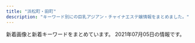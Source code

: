 ```yaml
---
title: "浜松町・田町"
description: "キーワード別にの巨乳アジアン・チャイナエステ嬢情報をまとめました。"
---
```


新着画像と新着キーワードをまとめています。
2021年07月05日の情報です。

<DmmAffiliateIns />
<KeywordTable
  shops={
    [
    {
        "station": "JR\u7530\u753a\u99c5\u897f\u53e3",
        "keywords": {},
        "img_links": [
            "https://static.wixstatic.com/media/c0eb72_43f5a28bd3004602b64ed4bc3095af0e~mv2.png",
            "https://static.wixstatic.com/media/c0eb72_068fd8e3a6034963bb1dcf1002759294~mv2.png",
            "https://static.wixstatic.com/media/c0eb72_349ce6f6faed4c09b9ec1e412ba7a370~mv2.jpg",
            "https://static.wixstatic.com/media/c0eb72_026f8703429f4d1a93067d6664ba9e24~mv2.png",
            "https://static.wixstatic.com/media/c0eb72_9f57c6ba804e4a55805040f7832a3bb9~mv2.png"
        ],
        "url": "https://www.morinokaori-massage.com/",
        "name": "\u68ee\u306e\u9999"
    },
    {
        "name": "\u6625\u306e\u5bb6",
        "keywords": {},
        "url": "http://www.k-harunoie.info/",
        "img_links": [
            "http://www.k-harunoie.info/imge/p-5.jpg",
            "http://www.k-harunoie.info/imge/service1.jpg",
            "http://www.k-harunoie.info/imge/botton.jpg",
            "http://www.k-harunoie.info/imge/s1.png",
            "http://www.k-harunoie.info/imge/s0.png",
            "http://www.k-harunoie.info/imge/interior_t.jpg",
            "http://www.k-harunoie.info/imge/tel.png",
            "http://www.k-harunoie.info/imge/ta.png",
            "http://www.k-harunoie.info/imge/int2.png",
            "http://www.k-harunoie.info/imge/p-1.jpg",
            "http://www.k-harunoie.info/imge/p-2.jpg",
            "http://www.k-harunoie.info/imge/sys.png",
            "http://www.k-harunoie.info/imge/staff_t.jpg",
            "http://www.k-harunoie.info/imge/service2.jpg",
            "http://www.k-harunoie.info/imge/service3.jpg",
            "http://www.k-harunoie.info/imge/p-4.jpg"
        ],
        "station": "JR\u7530\u753a\u99c5\u6771\u53e3"
    },
    {
        "station": "JR\u7530\u753a\u99c5\u4e09\u7530\u53e3",
        "keywords": {
            "84": 4,
            "85": 4,
            "E": 6,
            "87": 6,
            "88": 10
        },
        "url": "http://body-heal.net/",
        "img_links": [
            "http://body-heal.net/staffPhoto/b20190117105438.jpg",
            "http://body-heal.net/images/store/04.jpg",
            "http://body-heal.net/js/sliderLine/slide_prev.png",
            "http://body-heal.net/images/store/01.jpg",
            "http://body-heal.net/staffPhoto/b20190120201033.jpg",
            "http://body-heal.net/images/access/02.jpg",
            "http://body-heal.net/staffPhoto/b20180926231950.jpg",
            "http://body-heal.net/staffPhoto/b20180721035111.jpg",
            "http://body-heal.net/images/store/05.jpg",
            "http://body-heal.net/uploadfiles/images/campaignBodyHealNet.jpg",
            "http://body-heal.net/images/access/04.jpg",
            "http://body-heal.net/js/sliderLine/slide_next.png",
            "http://body-heal.net/images/access/03.jpg",
            "http://body-heal.net/images/show.jpg",
            "http://body-heal.net/images/access/05.jpg",
            "http://body-heal.net/staffPhoto/b20190218130854.jpg",
            "http://body-heal.net/staffPhoto/b20190608220420.jpg",
            "http://body-heal.net/staffPhoto/b20190608222039.jpg",
            "http://body-heal.net/images/store/06.jpg",
            "http://body-heal.net/images/access/01.jpg"
        ],
        "name": "Tami"
    },
    {
        "station": "JR\u6d5c\u677e\u753a\u99c5\u5317\u53e3",
        "url": "https://hamamatsucho-mensesthe.com/",
        "img_links": [
            "https://hamamatsucho-mensesthe.com/staff/yoko-l1.jpg",
            "https://hamamatsucho-mensesthe.com/2018/06/08/hana-s2.jpg",
            "https://hamamatsucho-mensesthe.com/menu/home.png",
            "https://hamamatsucho-mensesthe.com/staff/koko-s1.jpg",
            "https://hamamatsucho-mensesthe.com/room/4.jpg",
            "https://hamamatsucho-mensesthe.com/2017/10/08/ruru-s1.jpg",
            "https://hamamatsucho-mensesthe.com/kumi1.jpg",
            "https://hamamatsucho-mensesthe.com/staff/koko-l1.jpg",
            "https://hamamatsucho-mensesthe.com/staff2/wp-content/uploads/2021/06/linko05.png",
            "https://hamamatsucho-mensesthe.com/room/esthe1.jpg",
            "https://hamamatsucho-mensesthe.com/icon/line.png",
            "https://hamamatsucho-mensesthe.com/menu/sche.png",
            "https://hamamatsucho-mensesthe.com/staff/arisa-l1.jpg",
            "https://hamamatsucho-mensesthe.com/kumi2.jpg",
            "https://hamamatsucho-mensesthe.com/button/sche.png",
            "https://hamamatsucho-mensesthe.com/nana03.png",
            "https://hamamatsucho-mensesthe.com/miyuki01.png",
            "https://hamamatsucho-mensesthe.com/images/flower.png",
            "https://hamamatsucho-mensesthe.com/room/esthe3.jpg",
            "https://hamamatsucho-mensesthe.com/room/2.jpg",
            "https://hamamatsucho-mensesthe.com/staff/yuyu-s1.jpg",
            "https://hamamatsucho-mensesthe.com/2018/03/02/anna-s1.jpg",
            "https://hamamatsucho-mensesthe.com/staff/nana-l1.jpg",
            "https://hamamatsucho-mensesthe.com/images/footer-l.png",
            "https://hamamatsucho-mensesthe.com/menu/info.png",
            "https://hamamatsucho-mensesthe.com/staff/yoko-s1.jpg",
            "https://hamamatsucho-mensesthe.com/images/footer-r.png",
            "https://hamamatsucho-mensesthe.com/images/clear.png",
            "https://hamamatsucho-mensesthe.com/menu/friend.png",
            "https://hamamatsucho-mensesthe.com/images/header3.png",
            "https://hamamatsucho-mensesthe.com/2018/12/21/koko-s1.jpg",
            "https://hamamatsucho-mensesthe.com/room/3.jpg",
            "https://hamamatsucho-mensesthe.com/images/main-sp.jpg",
            "https://hamamatsucho-mensesthe.com/staff/arisa-s1.jpg",
            "https://hamamatsucho-mensesthe.com/icon/twitter.png",
            "https://hamamatsucho-mensesthe.com/2018/06/12/yoko-s1.jpg",
            "https://hamamatsucho-mensesthe.com/staff2/wp-content/uploads/2021/06/ai01.png",
            "https://hamamatsucho-mensesthe.com/button/home.png",
            "https://hamamatsucho-mensesthe.com/staff/nana-s1.jpg",
            "https://hamamatsucho-mensesthe.com/menu/gallery.png",
            "https://hamamatsucho-mensesthe.com/room/1.jpg",
            "https://hamamatsucho-mensesthe.com/icon/google_plus.png",
            "https://hamamatsucho-mensesthe.com/button/staff.png",
            "https://hamamatsucho-mensesthe.com/staff2/wp-content/uploads/2021/06/yuki02.png",
            "https://hamamatsucho-mensesthe.com/2018/11/23/arisa-s1.jpg",
            "https://hamamatsucho-mensesthe.com/images/main1.jpg",
            "https://hamamatsucho-mensesthe.com/icon/facebook.png",
            "https://hamamatsucho-mensesthe.com/staff/yuyu-l1.jpg",
            "https://hamamatsucho-mensesthe.com/room/esthe2.jpg",
            "https://hamamatsucho-mensesthe.com/2018/12/21/yuyu-s1.jpg"
        ],
        "keywords": {
            "E": 1,
            "D": 2
        },
        "name": "Oriental Spa"
    },
    {
        "name": "Pandora*\u30d1\u30f3\u30c9\u30e9",
        "station": "JR\u6d5c\u677e\u753a\u99c5\u5357\u53e3",
        "keywords": {},
        "url": "http://www.es-tokyo.link",
        "img_links": [
            "http://www.es-tokyo.link/images/sys1.jpg",
            "http://www.es-tokyo.link/images/b2.jpg",
            "http://www.es-tokyo.link/images/tel.jpg",
            "http://www.es-tokyo.link/img/kaori1.jpg",
            "http://www.es-tokyo.link/img/izumi2.jpg",
            "http://www.es-tokyo.link/img/izumi1.jpg",
            "http://www.es-tokyo.link/images/31.jpg",
            "http://www.es-tokyo.link/img/erin1.jpg",
            "http://www.es-tokyo.link/images/23.jpg",
            "http://www.es-tokyo.link/images/sys2.jpg",
            "http://www.es-tokyo.link/img/ami1.jpg",
            "http://www.es-tokyo.link/images/news.jpg",
            "http://www.es-tokyo.link/img/momoko1.jpg",
            "http://www.es-tokyo.link/img/suzu1.jpg",
            "http://www.es-tokyo.link/images/28.jpg",
            "http://www.es-tokyo.link/images/mobile.jpg",
            "http://www.es-tokyo.link/images/30.jpg",
            "http://www.es-tokyo.link/images/5.jpg",
            "http://www.es-tokyo.link/img/yui1.jpg",
            "http://www.es-tokyo.link/images/interior_t.jpg",
            "http://www.es-tokyo.link/images/27.jpg",
            "http://www.es-tokyo.link/img/minami2.jpg",
            "http://www.es-tokyo.link/images/newface.jpg",
            "http://www.es-tokyo.link/images/head.jpg",
            "http://www.es-tokyo.link/images/staff_t.jpg",
            "http://www.es-tokyo.link/img/naomi1.jpg",
            "http://www.es-tokyo.link/images/b1.jpg",
            "http://www.es-tokyo.link/img/hikari1.jpg",
            "http://www.es-tokyo.link/img/erin2.jpg",
            "http://www.es-tokyo.link/images/25.jpg",
            "http://www.es-tokyo.link/img/mayu1.jpg",
            "http://www.es-tokyo.link/images/22.jpg",
            "http://www.es-tokyo.link/images/24.jpg",
            "http://www.es-tokyo.link/images/int1.jpg",
            "http://www.es-tokyo.link/images/b3.jpg",
            "http://www.es-tokyo.link/images/9.jpg",
            "http://www.es-tokyo.link/images/s1.png",
            "http://www.es-tokyo.link/img/emili1.jpg",
            "http://www.es-tokyo.link/img/miwa1.jpg",
            "http://www.es-tokyo.link/images/3.jpg",
            "http://www.es-tokyo.link/images/20.jpg",
            "http://www.es-tokyo.link/images/19.jpg",
            "http://www.es-tokyo.link/images/32.jpg",
            "http://www.es-tokyo.link/images/int2.jpg",
            "http://www.es-tokyo.link/img/rin1.jpg",
            "http://www.es-tokyo.link/img/minami1.jpg"
        ]
    },
    {
        "name": "SERA",
        "url": "https://hamamatsucho-mensesthe.net/",
        "keywords": {
            "D": 12,
            "C": 6,
            "E": 7
        },
        "img_links": [
            "https://hamamatsucho-mensesthe.net/wp/wp-content/uploads/2020/01/misaki-l2.jpg",
            "https://hamamatsucho-mensesthe.net/wp/wp-content/uploads/2020/02/stand-by.jpg",
            "https://hamamatsucho-mensesthe.net/icon/google_plus.png",
            "https://hamamatsucho-mensesthe.net/wp/wp-content/uploads/2021/05/yuki-s1-150x150.jpg",
            "https://hamamatsucho-mensesthe.net/room/room-l2.jpg",
            "https://hamamatsucho-mensesthe.net/room/room-l3.jpg",
            "https://hamamatsucho-mensesthe.net/wp/wp-content/uploads/2019/07/587590BB-96D0-4887-BE26-3B1413FF7283-150x150.jpeg",
            "https://hamamatsucho-mensesthe.net/wp/wp-content/uploads/2020/01/mitsuki.jpg",
            "https://hamamatsucho-mensesthe.net/staff/top/nao-s1.jpg",
            "https://hamamatsucho-mensesthe.net/wp/wp-content/uploads/2019/10/eri-150x150.jpg",
            "https://hamamatsucho-mensesthe.net/wp/icon/facebook.png",
            "https://hamamatsucho-mensesthe.net/wp/wp-content/uploads/2020/11/urara.jpg",
            "https://hamamatsucho-mensesthe.net/link/mens-esthe.png",
            "https://hamamatsucho-mensesthe.net/wp/wp-content/uploads/2021/07/rika.jpg",
            "https://hamamatsucho-mensesthe.net/wp/images/top3.jpg",
            "https://hamamatsucho-mensesthe.net/images/footer-l.png",
            "https://hamamatsucho-mensesthe.net/wp/wp-content/uploads/2019/05/rin-150x150.jpg",
            "https://hamamatsucho-mensesthe.net/icon/facebook.png",
            "https://hamamatsucho-mensesthe.net/room/room-l4.jpg",
            "https://hamamatsucho-mensesthe.net/wp/wp-content/uploads/2020/02/1714CAA8-3D57-4009-AB72-F5A8E6B60310.jpeg",
            "https://hamamatsucho-mensesthe.net/images/clear.png",
            "https://hamamatsucho-mensesthe.net/wp/wp-content/uploads/2020/02/nana.jpg",
            "https://hamamatsucho-mensesthe.net/wp/wp-content/uploads/2021/05/yuki.jpg",
            "https://hamamatsucho-mensesthe.net/wp/wp-content/uploads/2021/01/yuna-150x150.jpg",
            "https://hamamatsucho-mensesthe.net/wp/icon/twitter.png",
            "https://hamamatsucho-mensesthe.net/icon/line.png",
            "https://hamamatsucho-mensesthe.net/images/footer-r.png",
            "https://hamamatsucho-mensesthe.net/wp/wp-content/uploads/2020/10/aki-150x150.jpg",
            "https://hamamatsucho-mensesthe.net/wp/wp-content/uploads/2020/01/emi-l1.jpg",
            "https://hamamatsucho-mensesthe.net/wp/icon/line.png",
            "https://hamamatsucho-mensesthe.net/staff/top/rika-s1.jpg",
            "https://hamamatsucho-mensesthe.net/wp/images/top2.jpg",
            "https://hamamatsucho-mensesthe.net/icon/twitter.png",
            "https://hamamatsucho-mensesthe.net/room/room-l5.jpg",
            "https://hamamatsucho-mensesthe.net/wp/wp-content/uploads/2021/07/rika-150x150.jpg",
            "https://hamamatsucho-mensesthe.net/images/flower.png",
            "https://hamamatsucho-mensesthe.net/room/room-l6.jpg",
            "https://hamamatsucho-mensesthe.net/staff/top/aki-s1.jpg",
            "https://hamamatsucho-mensesthe.net/wp/wp-content/uploads/2020/08/ayaka.jpg",
            "https://hamamatsucho-mensesthe.net/room/room-l1.jpg",
            "https://hamamatsucho-mensesthe.net/staff/top/rin-s1.jpg",
            "https://hamamatsucho-mensesthe.net/wp/images/top1.jpg",
            "https://hamamatsucho-mensesthe.net/wp/wp-content/uploads/2019/07/0677E994-1DBF-4E0E-AB70-7CA5C034B140-150x150.jpeg",
            "https://hamamatsucho-mensesthe.net/staff/top/emi-s1.jpg",
            "https://hamamatsucho-mensesthe.net/wp/icon/google_plus.png",
            "https://hamamatsucho-mensesthe.net/staff/top/mitsuki-s1.jpg",
            "https://hamamatsucho-mensesthe.net/staff/top/ayaka-s1.jpg",
            "https://hamamatsucho-mensesthe.net/staff/top/miyu-s1.jpg",
            "https://hamamatsucho-mensesthe.net/wp/images/mensesthe.jpg",
            "https://hamamatsucho-mensesthe.net/wp/images/clear.png"
        ],
        "station": "JR\u6d5c\u677e\u753a\u99c5\u5317\u53e3"
    },
    {
        "name": "\u30bb\u30cf\u30c8",
        "img_links": [
            "http://melpomene-est.biz/images/cg01.jpg",
            "http://melpomene-est.biz/images/b6.jpg",
            "http://melpomene-est.biz/images/b2.jpg",
            "http://melpomene-est.biz/images/ac4.jpg",
            "http://melpomene-est.biz/images/r6.jpg",
            "http://melpomene-est.biz/images/cg02.jpg",
            "http://melpomene-est.biz/images/rosel.png",
            "http://melpomene-est.biz/images/ac1.jpg",
            "http://melpomene-est.biz/images/tel.png",
            "http://melpomene-est.biz/images/cg06.jpg",
            "http://melpomene-est.biz/images/ac3.jpg",
            "http://melpomene-est.biz/images/cg08.jpg",
            "http://melpomene-est.biz/images/r2.jpg",
            "http://melpomene-est.biz/images/b4.jpg",
            "http://melpomene-est.biz/images/ac2.jpg",
            "http://melpomene-est.biz/images/b3.jpg",
            "http://melpomene-est.biz/images/r4.jpg",
            "http://melpomene-est.biz/images/cg05.jpg",
            "http://melpomene-est.biz/images/qrc.png",
            "http://melpomene-est.biz/images/cg09.jpg",
            "http://melpomene-est.biz/images/kan.jpg",
            "http://melpomene-est.biz/images/b1.jpg",
            "http://melpomene-est.biz/images/roser.png",
            "http://melpomene-est.biz/images/cg03.jpg",
            "http://melpomene-est.biz/images/r1.jpg",
            "http://melpomene-est.biz/images/r5.jpg",
            "http://melpomene-est.biz/images/b5.jpg",
            "http://melpomene-est.biz/images/r3.jpg"
        ],
        "keywords": {
            "86": 31,
            "87": 6
        },
        "url": "http://melpomene-est.biz/",
        "station": "JR\u65b0\u6a4b\u99c5\u65e5\u6bd4\u8c37\u53e3"
    },
    {
        "img_links": [
            "http://yukizhouse00.web.fc2.com/images/portfolio/work-3.jpg",
            "http://yukizhouse00.web.fc2.com/images/portfolio/work-6.jpg",
            "http://yukizhouse00.web.fc2.com/images/portfolio/work-4.jpg",
            "http://yukizhouse00.web.fc2.com/images/portfolio/work-5.jpg",
            "http://yukizhouse00.web.fc2.com/images/slider/slid2.jpg",
            "http://yukizhouse00.web.fc2.com/images/portfolio/work-1.jpg",
            "http://yukizhouse00.web.fc2.com/images/slider/slid1.jpg",
            "http://yukizhouse00.web.fc2.com/images/portfolio/work-2.jpg"
        ],
        "url": "http://yukizhouse00.web.fc2.com/",
        "keywords": {},
        "name": "Yuki\u2019s House",
        "station": "JR\u6d5c\u677e\u753a\u99c5\u5357\u53e3"
    },
    {
        "keywords": {
            "C": 16
        },
        "url": "http://tamachi-en.link/",
        "station": "JR\u7530\u753a\u99c5\u6771\u53e3",
        "name": "\u7e01",
        "img_links": [
            "http://tamachi-en.link/images/g8.jpg",
            "http://tamachi-en.link/images/g4.jpg",
            "http://tamachi-en.link/images/top.jpg",
            "http://tamachi-en.link/images/zi_staff.png",
            "http://tamachi-en.link/images/g3.jpg",
            "http://tamachi-en.link/images/g2.jpg",
            "http://tamachi-en.link/images/sakula.jpg",
            "http://tamachi-en.link/images/g5.jpg",
            "http://tamachi-en.link/images/mobile.png",
            "http://tamachi-en.link/images/g6.jpg",
            "http://tamachi-en.link/images/zi_link.png",
            "http://tamachi-en.link/images/g0.jpg",
            "http://tamachi-en.link/images/new1.jpg",
            "http://tamachi-en.link/images/g1.jpg"
        ]
    },
    {
        "img_links": [
            "https://aroma-queen.work/images/st/st_joy_1.jpg",
            "https://aroma-queen.work/images/st/st_nuna2.jpg",
            "https://aroma-queen.work/images/st/st_angel_3.jpg",
            "https://aroma-queen.work/images/st/st_nan.jpg",
            "https://aroma-queen.work/images/st/st_nori.jpg",
            "https://aroma-queen.work/images/st/st_rinda_6.jpg",
            "https://aroma-queen.work/images/st/st_ou_2.jpg",
            "https://aroma-queen.work/images/st/st_saya_1.jpg",
            "https://aroma-queen.work/images/st/st_yuri.jpg",
            "https://aroma-queen.work/images/st/st_yuri_2.jpg",
            "https://aroma-queen.work/images/st/st_anan.jpg",
            "https://aroma-queen.work/images/st/st_14_1.jpg",
            "https://aroma-queen.work/images/st/st_nuna.jpg",
            "https://aroma-queen.work/images/top2.png",
            "https://aroma-queen.work/images/st/st_nuna3.jpg",
            "https://aroma-queen.work/images/st/st_rena_2.jpg",
            "https://aroma-queen.work/images/st/st_pink_1.jpg",
            "https://aroma-queen.work/images/st/st_nana.jpg",
            "https://aroma-queen.work/images/st/st_aya_1.jpg",
            "https://aroma-queen.work/images/st/st_party_2.jpg",
            "https://aroma-queen.work/images/st/st_lucy_3.jpg",
            "https://aroma-queen.work/images/st/st_ou_3.jpg",
            "https://aroma-queen.work/images/st/st_joy.jpg",
            "https://aroma-queen.work/images/st/st_nina_3.jpg",
            "https://aroma-queen.work/images/st/st_pink_2.jpg",
            "https://aroma-queen.work/images/st/st_angel_2.jpg",
            "https://aroma-queen.work/images/st/st_18.jpg",
            "https://aroma-queen.work/images/st/st_ami_2.jpg",
            "https://aroma-queen.work/images/st/st_chiba_4.jpg",
            "https://aroma-queen.work/images/st/st_honey_1.jpg",
            "https://aroma-queen.work/images/st/st_chiba_1.jpg",
            "https://aroma-queen.work/images/st/st_yuri_4.jpg",
            "https://aroma-queen.work/images/st/st_koko_1.jpg",
            "https://aroma-queen.work/images/st/st_nanako.jpg",
            "https://aroma-queen.work/images/st/st_7_1.jpg",
            "https://aroma-queen.work/images/top.png",
            "https://aroma-queen.work/images/st/st_ai.jpg",
            "https://aroma-queen.work/images/st/st_maria.jpg",
            "https://aroma-queen.work/images/st/st_aiko_1.jpg",
            "https://aroma-queen.work/images/st/st_rinda_2.jpg",
            "https://aroma-queen.work/images/top_campaign_dec.jpg",
            "https://aroma-queen.work/images/st/st_ryuu_2.jpg",
            "https://aroma-queen.work/images/st/st_rei_2.jpg",
            "https://aroma-queen.work/images/st/st_min_2.jpg",
            "https://aroma-queen.work/images/st/st_eri.jpg",
            "https://aroma-queen.work/images/st/st_mirror_2.jpg",
            "https://aroma-queen.work/images/st/st_ai_1.jpg",
            "https://aroma-queen.work/images/st/st_mai_1.jpg",
            "https://aroma-queen.work/images/st/st_sofea_2.jpg",
            "https://aroma-queen.work/images/st/st_dan_1.jpg",
            "https://aroma-queen.work/images/st/st_kou2.jpg",
            "https://aroma-queen.work/images/st/st_20.jpg",
            "https://aroma-queen.work/images/st/st_maya_1.jpg",
            "https://aroma-queen.work/images/st/st_kou1.jpg",
            "https://aroma-queen.work/images/st/st_emi.jpg",
            "https://aroma-queen.work/images/st/st_hara.jpg",
            "https://aroma-queen.work/images/st/st_jerry.jpg",
            "https://aroma-queen.work/images/st/st_aya.jpg",
            "https://aroma-queen.work/images/st/st_maisy.jpg",
            "https://aroma-queen.work/images/st/st_ai1.jpg",
            "https://aroma-queen.work/images/st/st_dan_2.jpg",
            "https://aroma-queen.work/images/st/st_risa_2.jpg",
            "https://aroma-queen.work/images/st/st_5_3.jpg",
            "https://aroma-queen.work/images/st/st_bibi_1.jpg",
            "https://aroma-queen.work/images/st/st_5_2.jpg",
            "https://aroma-queen.work/images/st/st_jj_1.jpg",
            "https://aroma-queen.work/images/st/st_miki.jpg",
            "https://aroma-queen.work/images/st/st_5_1.jpg",
            "https://aroma-queen.work/images/st/st_sayuri_1.jpg",
            "https://aroma-queen.work/images/st/st_pink_3.jpg",
            "https://aroma-queen.work/images/st/st_mayumi_1.jpg",
            "https://aroma-queen.work/images/st/st_10_1.jpg",
            "https://aroma-queen.work/images/st/st_saya_0.jpg",
            "https://aroma-queen.work/images/st/st_emi_1.jpg",
            "https://aroma-queen.work/images/st/st_nami_1.jpg",
            "https://aroma-queen.work/images/st/st_yuri_3.jpg",
            "https://aroma-queen.work/images/top_campaign_spring.jpg",
            "https://aroma-queen.work/images/st/st_.jpg",
            "https://aroma-queen.work/images/st/st_cake_1.jpg",
            "https://aroma-queen.work/images/st/st_minto_1.jpg",
            "https://aroma-queen.work/images/st/st_hana_1.jpg",
            "https://aroma-queen.work/images/st/st_kiki2.jpg",
            "https://aroma-queen.work/images/st/st_mimi_1.jpg",
            "https://aroma-queen.work/images/st/st_mirror_3.jpg",
            "https://aroma-queen.work/images/st/st_19.jpg",
            "https://aroma-queen.work/images/st/st_13.jpg",
            "https://aroma-queen.work/images/st/st_aiko_2.jpg",
            "https://aroma-queen.work/images/st/st_eiri.jpg",
            "https://aroma-queen.work/images/st/st_chiba_2.jpg",
            "https://aroma-queen.work/images/st/st_10_2.jpg",
            "https://aroma-queen.work/images/st/st_gei.jpg",
            "https://aroma-queen.work/images/st/st_koy_2.jpg",
            "https://aroma-queen.work/images/st/st_shizuka_1.jpg",
            "https://aroma-queen.work/images/st/st_16_1.jpg",
            "https://aroma-queen.work/images/st/st_aigo.jpg",
            "https://aroma-queen.work/images/st/st_rei_3.jpg",
            "https://aroma-queen.work/images/st/st_yumi.jpg",
            "https://aroma-queen.work/images/st/st_kaori_1.jpg",
            "https://aroma-queen.work/images/st/st_kei.jpg",
            "https://aroma-queen.work/images/st/st_hana_2.jpg",
            "https://aroma-queen.work/images/st/st_mayumi_2.jpg",
            "https://aroma-queen.work/images/st/st_huxa.jpg",
            "https://aroma-queen.work/images/st/st_sakura_1.jpg",
            "https://aroma-queen.work/images/st/st_min_4.jpg",
            "https://aroma-queen.work/images/week_campaign.jpg",
            "https://aroma-queen.work/images/st/st_jasmine_1.jpg",
            "https://aroma-queen.work/images/st/st_four1.jpg",
            "https://aroma-queen.work/images/st/st_kiki_1.jpg",
            "https://aroma-queen.work/images/st/st_21.jpg",
            "https://aroma-queen.work/images/st/st_get_3.jpg",
            "https://aroma-queen.work/images/st/st_ou_1.jpg",
            "https://aroma-queen.work/images/st/st_risa_1.jpg",
            "https://aroma-queen.work/images/st/st_22.jpg",
            "https://aroma-queen.work/images/st/st_rinda_1.jpg",
            "https://aroma-queen.work/images/st/st_yuyu.jpg",
            "https://aroma-queen.work/images/st/st_bibi_2.jpg",
            "https://aroma-queen.work/images/st/st_coco_1.jpg",
            "https://aroma-queen.work/images/st/st_joy_2.jpg",
            "https://aroma-queen.work/images/st/st_25.jpg",
            "https://aroma-queen.work/images/st/st_koko.jpg",
            "https://aroma-queen.work/images/st/st_hara3.jpg",
            "https://aroma-queen.work/images/st/st_kaori_2.jpg",
            "https://aroma-queen.work/images/st/st_cindy.jpg",
            "https://aroma-queen.work/images/st/st_bibi.jpg",
            "https://aroma-queen.work/images/st/st_17.jpg",
            "https://aroma-queen.work/images/st/st_rei.jpg",
            "https://aroma-queen.work/images/st/st_nana_1.jpg"
        ],
        "station": "JR\u65b0\u6a4b\u99c5\u70cf\u68ee\u53e3",
        "url": "https://aroma-queen.work/",
        "keywords": {
            "\u80f8": 2,
            "\u4e73": 2,
            "F": 1,
            "\u30bb\u30af\u30b7\u30fc": 24,
            "D": 8,
            "E": 7
        },
        "name": "Aroma Coco8"
    },
    {
        "station": "JR\u6d5c\u677e\u753a\u99c5\u5357\u53e3",
        "keywords": {
            "86": 4,
            "90": 4,
            "83": 4,
            "87": 4,
            "85": 4
        },
        "name": "\u6c34\u7121\u6708\uff5e\u307f\u306a\u3065\u304d\uff5e",
        "url": "https://minazuki-tokyo.com/",
        "img_links": [
            "https://minazuki-tokyo.com/wp-content/uploads/2021/02/yumi.png",
            "https://minazuki-tokyo.com/wp-content/uploads/2021/02/top2.png",
            "https://minazuki-tokyo.com/wp-content/uploads/2021/02/yuyu2.jpg",
            "https://minazuki-tokyo.com/wp-content/uploads/2021/02/t08.png",
            "https://minazuki-tokyo.com/wp-content/uploads/2020/11/photo01.png",
            "https://minazuki-tokyo.com/wp-content/uploads/2021/02/t05.png",
            "https://minazuki-tokyo.com/wp-content/uploads/2020/11/photo04.png",
            "https://minazuki-tokyo.com/wp-content/uploads/2021/02/price.png",
            "https://minazuki-tokyo.com/wp-content/uploads/2021/02/t04.png",
            "https://minazuki-tokyo.com/wp-content/uploads/2021/02/t01.png",
            "https://minazuki-tokyo.com/wp-content/uploads/2021/02/sm04.png",
            "https://minazuki-tokyo.com/wp-content/uploads/2021/02/t07.png",
            "https://minazuki-tokyo.com/wp-content/uploads/2021/02/sm01.png",
            "https://minazuki-tokyo.com/wp-content/uploads/2021/02/2-09.png",
            "https://minazuki-tokyo.com/wp-content/uploads/2020/11/photo02.png",
            "https://minazuki-tokyo.com/wp-content/uploads/2021/02/t03.png",
            "https://minazuki-tokyo.com/wp-content/uploads/2021/02/cam.png",
            "https://minazuki-tokyo.com/wp-content/uploads/2021/02/koyuri.png",
            "https://minazuki-tokyo.com/wp-content/uploads/2021/02/ayu.jpg",
            "https://minazuki-tokyo.com/wp-content/uploads/2020/11/photo05.png",
            "https://minazuki-tokyo.com/wp-content/uploads/2021/02/yumi.jpg",
            "https://minazuki-tokyo.com/wp-content/uploads/2021/02/sm02.png",
            "https://minazuki-tokyo.com/wp-content/uploads/2020/11/photo03.png",
            "https://minazuki-tokyo.com/wp-content/uploads/2021/03/top10.png",
            "https://minazuki-tokyo.com/wp-content/uploads/2021/02/t02.png",
            "https://minazuki-tokyo.com/wp-content/uploads/2021/02/top1.png",
            "https://minazuki-tokyo.com/wp-content/uploads/2021/02/yuyu.png",
            "https://minazuki-tokyo.com/wp-content/uploads/2021/02/haru.png",
            "https://minazuki-tokyo.com/wp-content/uploads/2021/02/sm03.png",
            "https://minazuki-tokyo.com/wp-content/uploads/2021/02/koyuri-1.jpg",
            "https://minazuki-tokyo.com/wp-content/uploads/2021/02/haru.jpg",
            "https://minazuki-tokyo.com/wp-content/uploads/2021/02/ayu.png",
            "https://minazuki-tokyo.com/wp-content/uploads/2021/02/t06.png"
        ]
    },
    {
        "img_links": [
            "http://romantic-est.info/img/r2.jpg",
            "http://romantic-est.info/img/r5.jpg",
            "http://romantic-est.info/img/line1.jpg",
            "http://romantic-est.info/img/kan.jpg",
            "http://romantic-est.info/img/cg031.jpg",
            "http://romantic-est.info/img/line.jpg",
            "http://romantic-est.info/img/topimg.jpg",
            "http://romantic-est.info/img/cg07.jpg",
            "http://romantic-est.info/img/cg09.jpg",
            "http://romantic-est.info/img/r4.jpg",
            "http://romantic-est.info/img/r1.jpg",
            "http://romantic-est.info/link/menlog.jpg",
            "http://romantic-est.info/img/cg071.jpg",
            "http://romantic-est.info/img/cg03.jpg",
            "https://s-este.jp/img/common/freebanner/200_40.png",
            "http://romantic-est.info/img/cg06.jpg",
            "http://romantic-est.info/img/rec00.jpg",
            "http://romantic-est.info/img/cg111.jpg",
            "http://romantic-est.info/img/topimg1.jpg",
            "https://www.est-tatsujin.jp/theme/esthe_no_tatsujin_front/banner/estbnr_s2_200x40.jpg",
            "http://romantic-est.info/img/cg11.jpg",
            "http://romantic-est.info/img/cg061.jpg",
            "http://romantic-est.info/img/cg091.jpg",
            "http://romantic-est.info/img/r3.jpg"
        ],
        "url": "http://romantic-est.info/",
        "station": "\u5185\u5e78\u753a\u99c5A3",
        "keywords": {},
        "name": "\u30ab\u30b5\u30d6\u30e9\u30f3\u30ab"
    },
    {
        "name": "LEON",
        "keywords": {},
        "station": "JR\u65b0\u6a4b\u99c5\u70cf\u68ee\u53e3",
        "url": "http://es-leon.link/",
        "img_links": []
    },
    {
        "name": "Artemis",
        "url": "https://hamamatsucho-esthe.work/",
        "img_links": [
            "https://hamamatsucho-esthe.work/staff/riko-s1.jpg",
            "https://hamamatsucho-esthe.work/icon/facebook.png",
            "https://hamamatsucho-esthe.work/2019/11/05/nanami-s1.jpg",
            "https://hamamatsucho-esthe.work/room/esthe3.jpg",
            "https://hamamatsucho-esthe.work/kana01.png",
            "https://hamamatsucho-esthe.work/2021/04/22/nana-s1.jpg",
            "https://hamamatsucho-esthe.work/2020/07/30/maki-s1.jpg",
            "https://hamamatsucho-esthe.work/2018/09/10/sora-s1.jpg",
            "https://hamamatsucho-esthe.work/button/blog.png",
            "https://hamamatsucho-esthe.work/room/esthe1.jpg",
            "https://hamamatsucho-esthe.work/staff/maki-s1.jpg",
            "https://hamamatsucho-esthe.work/staff/mimi-l1.jpg",
            "https://hamamatsucho-esthe.work/staff/riri-l1.jpg",
            "https://hamamatsucho-esthe.work/images/main-sp.jpg",
            "https://hamamatsucho-esthe.work/button/home.png",
            "https://hamamatsucho-esthe.work/menu/friend.png",
            "https://hamamatsucho-esthe.work/staff/maki-l1.jpg",
            "https://hamamatsucho-esthe.work/2018/11/09/kana-s1.jpg",
            "https://hamamatsucho-esthe.work/2020/01/05/yuki-s1.jpg",
            "https://hamamatsucho-esthe.work/icon/google_plus.png",
            "https://hamamatsucho-esthe.work/2019/06/14/riri-s1.jpg",
            "https://hamamatsucho-esthe.work/images/clear.png",
            "https://hamamatsucho-esthe.work/2019/01/14/emi-s1.jpg",
            "https://hamamatsucho-esthe.work/images/main1.jpg",
            "https://hamamatsucho-esthe.work/images/footer-r.png",
            "https://hamamatsucho-esthe.work/menu/home.png",
            "https://hamamatsucho-esthe.work/menu/blog.png",
            "https://hamamatsucho-esthe.work/staff/yuki-s1.jpg",
            "https://hamamatsucho-esthe.work/2018/09/10/misa-s1.jpg",
            "https://hamamatsucho-esthe.work/menu/gallery.png",
            "https://hamamatsucho-esthe.work/2019/05/25/riko-s1.jpg",
            "https://hamamatsucho-esthe.work/2019/05/25/koko-s1.jpg",
            "https://hamamatsucho-esthe.work/2021/05/20/mimi-s1.jpg",
            "https://hamamatsucho-esthe.work/icon/twitter.png",
            "https://hamamatsucho-esthe.work/2020/11/06/momo-s1.jpg",
            "https://hamamatsucho-esthe.work/staff/nana-s1.jpg",
            "https://hamamatsucho-esthe.work/button/staff.png",
            "https://hamamatsucho-esthe.work/2021/03/26/riri-s1.jpg",
            "https://hamamatsucho-esthe.work/images/footer-l.png",
            "https://hamamatsucho-esthe.work/menu/info.png",
            "https://hamamatsucho-esthe.work/staff/mimi-s1.jpg",
            "https://hamamatsucho-esthe.work/staff/nana-l1.jpg",
            "https://hamamatsucho-esthe.work/images/qrcode.png",
            "https://hamamatsucho-esthe.work/images/flower.png",
            "https://hamamatsucho-esthe.work/icon/line.png",
            "https://hamamatsucho-esthe.work/2021/06/04/yuki-s1.jpg",
            "https://hamamatsucho-esthe.work/room/esthe2.jpg",
            "https://hamamatsucho-esthe.work/staff/riri-s1.jpg",
            "https://hamamatsucho-esthe.work/staff/yuki-l1.jpg"
        ],
        "station": "JR\u6d5c\u677e\u753a\u99c5\u5317\u53e3",
        "keywords": {
            "C": 12,
            "D": 18
        }
    },
    {
        "name": "\u5e78\u305b\u306e\u6642\u9593",
        "keywords": {
            "86": 1,
            "D": 5,
            "88": 1,
            "87": 3
        },
        "url": "http://www.shiawasenojikan.esjp.info/",
        "station": "JR\u65b0\u6a4b\u99c5\u65e5\u6bd4\u8c37\u53e3",
        "img_links": [
            "http://www.shiawasenojikan.esjp.info/images/news.jpg",
            "http://www.shiawasenojikan.esjp.info/files/009-02.jpg",
            "http://www.shiawasenojikan.esjp.info/files/009.jpg",
            "http://www.shiawasenojikan.esjp.info/images/tel.jpg",
            "http://www.shiawasenojikan.esjp.info/files/001-03.jpg",
            "http://www.shiawasenojikan.esjp.info/files/015-03.jpg",
            "http://www.shiawasenojikan.esjp.info/images/int2.jpg",
            "http://www.shiawasenojikan.esjp.info/files/009-03.jpg",
            "http://www.shiawasenojikan.esjp.info/files/001-02.jpg",
            "http://www.shiawasenojikan.esjp.info/files/010.jpg",
            "http://www.shiawasenojikan.esjp.info/files/015.jpg",
            "http://www.shiawasenojikan.esjp.info/images/sys3.jpg",
            "http://www.shiawasenojikan.esjp.info/files/003-03.jpg",
            "http://www.shiawasenojikan.esjp.info/images/mobile.jpg",
            "http://www.shiawasenojikan.esjp.info/images/link_t.jpg",
            "http://www.shiawasenojikan.esjp.info/files/010-02.jpg",
            "http://www.shiawasenojikan.esjp.info/files/003-02.jpg",
            "http://www.shiawasenojikan.esjp.info/files/010-03.jpg",
            "http://www.shiawasenojikan.esjp.info/files/001.jpg",
            "http://www.shiawasenojikan.esjp.info/images/interior_t.jpg",
            "http://www.shiawasenojikan.esjp.info/images/head.jpg",
            "http://www.shiawasenojikan.esjp.info/files/015-02.jpg",
            "http://www.shiawasenojikan.esjp.info/files/003.jpg",
            "http://www.shiawasenojikan.esjp.info/images/staff_t.jpg"
        ]
    },
    {
        "img_links": [
            "http://www.himawari.mensest.com/files/002-02.jpg",
            "http://www.himawari.mensest.com/images/s_staff.jpg",
            "http://www.himawari.mensest.com/images/s_news.jpg",
            "http://www.himawari.mensest.com/images/s_link.jpg",
            "http://www.himawari.mensest.com/files/006.jpg",
            "http://www.himawari.mensest.com/images/top.png",
            "http://www.himawari.mensest.com/files/003.jpg",
            "http://www.himawari.mensest.com/files/002.jpg",
            "http://www.himawari.mensest.com/files/005.jpg",
            "http://www.himawari.mensest.com/images/bj1.jpg",
            "http://www.himawari.mensest.com/images/s_info.jpg",
            "http://www.himawari.mensest.com/images/hua.jpg",
            "http://www.himawari.mensest.com/files/006-02.jpg",
            "http://www.himawari.mensest.com/files/004-02.jpg",
            "http://www.himawari.mensest.com/images/mobile.jpg",
            "http://www.himawari.mensest.com/images/bj3.jpg",
            "http://www.himawari.mensest.com/files/003-02.jpg",
            "http://www.himawari.mensest.com/files/004.jpg",
            "http://www.himawari.mensest.com/files/005-02.jpg"
        ],
        "url": "http://www.himawari.mensest.com/",
        "keywords": {
            "C": 3,
            "87": 2,
            "D": 2,
            "86": 3
        },
        "station": "JR\u6d5c\u677e\u753a\u99c5\u5317\u53e3",
        "name": "\u3072\u307e\u308f\u308a"
    },
    {
        "keywords": {
            "E": 4,
            "D": 20,
            "\u30bb\u30af\u30b7\u30fc": 3,
            "C": 19,
            "87": 28
        },
        "url": "http://www.momigoku.mensest.com/",
        "img_links": [
            "http://www.momigoku.mensest.com/files/003-03.jpg",
            "http://www.momigoku.mensest.com/files/006-02.jpg",
            "http://www.momigoku.mensest.com/files/004-03.jpg",
            "http://www.momigoku.mensest.com/images/r3.jpg",
            "http://www.momigoku.mensest.com/files/003-02.jpg",
            "http://www.momigoku.mensest.com/photo_news/upimg/3223360c02f1517deb_0.jpg",
            "http://www.momigoku.mensest.com/files/005.jpg",
            "http://www.momigoku.mensest.com/files/004.jpg",
            "http://www.momigoku.mensest.com/files/007.jpg",
            "http://www.momigoku.mensest.com/files/005-03.jpg",
            "http://www.momigoku.mensest.com/files/001-02.jpg",
            "http://www.momigoku.mensest.com/files/003.jpg",
            "http://www.momigoku.mensest.com/files/002.jpg",
            "http://www.momigoku.mensest.com/files/002-02.jpg",
            "http://www.momigoku.mensest.com/files/007-03.jpg",
            "http://www.momigoku.mensest.com/files/005-02.jpg",
            "http://www.momigoku.mensest.com/files/006.jpg",
            "http://www.momigoku.mensest.com/images/line.png",
            "http://www.momigoku.mensest.com/files/006-03.jpg",
            "http://www.momigoku.mensest.com/files/001-03.jpg",
            "http://www.momigoku.mensest.com/files/001.jpg",
            "http://www.momigoku.mensest.com/files/004-02.jpg",
            "http://www.momigoku.mensest.com/photo_news/upimg/8319560bd95f8c3e68_0.jpg",
            "http://www.momigoku.mensest.com/files/002-03.jpg",
            "http://www.momigoku.mensest.com/files/007-02.jpg",
            "http://www.momigoku.mensest.com/images/mobile.jpg"
        ],
        "name": "\u3082\u307f\u6975",
        "station": "JR\u65b0\u6a4b\u99c5\u70cf\u68ee\u53e3"
    }
]
}
/>
<DmmAffiliateScript />
